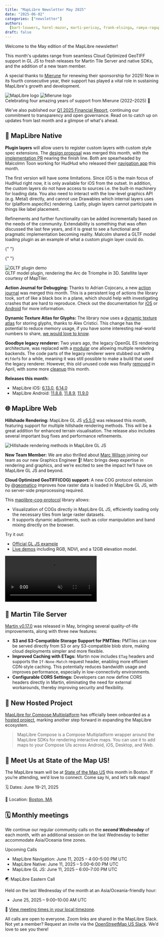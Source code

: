```yaml
---
title: "MapLibre Newsletter May 2025"
date: "2025-06-02"
categories: ["newsletter"]
authors:
  [bart-louwers, harel-mazor, marti-pericay, frank-elsinga, ramya-ragupathy]
draft: false
---
```



Welcome to the May edition of the MapLibre newsletter!

This month's updates range from seamless Cloud Optimized GeoTIFF support in GL JS to fresh releases for Martin Tile Server and native SDKs, and the addition of a new team member.

A special thanks to [Mierune](https://www.mierune.co.jp/) for renewing their sponsorship for 2025! Now in its fourth consecutive year, their support has played a vital role in sustaining MapLibre's growth and development.

<div
  style={{
    backgroundColor: "white",
    padding: "2rem",
    border: "10px solid #cfd8dc",
    borderRadius: "0",
    marginBottom: "3rem",
    display: "flex",
    justifyContent: "center",
    alignItems: "center",
    gap: "2rem",
    flexWrap: "nowrap",
    overflow: "hidden",
    flexDirection: "column",
  }}
>
  <div
    style={{
      display: "flex",
      justifyContent: "center",
      alignItems: "center",
      gap: "2rem",
      flexWrap: "nowrap",
      width: "100%",
    }}
  >
    <Image
      src={maplibreLogo}
      alt="MapLibre logo"
      style={{
        width: "40%",
        maxWidth: "300px",
        height: "auto",
        objectFit: "contain",
      }}
    />
    <Image
      src={mieruneLogo}
      alt="Mierune logo"
      style={{
        width: "40%",
        maxWidth: "330px",
        height: "auto",
        objectFit: "contain",
      }}
    />
  </div>
  <div
    style={{
      marginTop: "1rem",
      fontSize: "1rem",
      textAlign: "center",
      color: "#263238",
      fontStyle: "italic",
    }}
  >
    Celebrating four amazing years of support from Mierune (2022–2025) 🙌
  </div>
</div>

We’ve also published our <a href="about/reports/Financial-Report-Q1-2025.pdf" target="_blank">Q1 2025 Financial Report</a>, continuing our commitment to transparency and open governance.
Read on to catch up on updates from last month and a glimpse of what's ahead.

## 📱 MapLibre Native

**Plugin layers** will allow users to register custom layers with custom style spec extensions. The [design proposal](https://github.com/maplibre/maplibre-native/blob/main/design-proposals/2025-05-08-plugin-layers.md) was merged this month, with the [implementation PR](https://github.com/maplibre/maplibre-native/pull/3430) nearing the finish line. Both are spearheaded by Malcolmn Toon working for HudHud who released their [navigation app](https://apps.apple.com/us/app/hudhud-maps/id6477774492) this month.

The first version will have some limitations. Since iOS is the main focus of HudHud right now, it is only available for iOS from the outset. In addition, the custom layers do not have access to sources i.e. the built-in machinery for loading data. You also need to interact with the low-level graphics API (e.g. Metal) directly, and cannot use Drawables which internal layers uses for (platform aspecific) rendering. Lastly, plugin layers cannot participate in things like label placement.

Refinements and further functionality can be added incrementally based on the needs of the community. Extendability is something that was often discussed the last few years, and it is great to see a functional and pragmatic implementation becoming reality. Malcolm shared a GLTF model loading plugin as an example of what a custom plugin layer could do.

{" "}

{" "}

<div
  style={{
    display: "flex",
    flexDirection: "column",
    alignItems: "center",
    marginTop: "1rem",
    marginBottom: "1rem",
  }}
>
  <img
    src="https://github.com/user-attachments/assets/a6789d4e-7734-4f57-b41b-0c15b55e79d5"
    alt="GLTF plugin demo"
    style={{
      width: "40%",
      height: "auto",
      maxHeight: "550px",
      objectFit: "contain",
    }}
  />
  <div
    style={{
      fontStyle: "italic",
      fontSize: "0.95rem",
      textAlign: "center",
      marginTop: "0.5rem",
      color: "#444",
    }}
  >
    GLTF model plugin, rendering the Arc de Triomphe in 3D. Satellite layer
    courtesy of MapTiler.
  </div>
</div>

**Action Journal for Debugging:** Thanks to Adrian Cojocaru, a new [action journal](https://github.com/maplibre/maplibre-native/commit/08eb760acdf88692139cc9d777ed95074662387e) was merged this month. This is a persistent log of actions the library took, sort of like a black box in a plane, which should help with investigating crashes that are hard to reproduce. Check out the documentation for [iOS](https://maplibre.org/maplibre-native/ios/latest/documentation/maplibre-native-for-ios/actionjournalexample) or [Android](https://maplibre.org/maplibre-native/android/examples/observability/action-journal/) for more information.

**Dynamic Texture Atlas for Glyphs:** The library now uses a [dynamic texture atlas](https://github.com/maplibre/maplibre-native/pull/3198) for storing glyphs, thanks to Alex Cristici. This change has the potential to reduce memory usage, if you have some interesting real-world numbers to share, [we would love to know](https://github.com/maplibre/maplibre-native/discussions/categories/show-and-tell).

**Goodbye legacy renderer:** Two years ago, the legacy OpenGL ES rendering architecture, was replaced with a [modular](https://github.com/maplibre/maplibre-native/blob/main/design-proposals/2022-10-27-rendering-modularization.md) one allowing multiple rendering backends. The code parts of the legacy renderer were stubbed out with `#ifdef`s for a while, meaning it was still possible to make a build that used the legacy renderer. However, this old unused code was finally [removed](https://github.com/maplibre/maplibre-native/pull/3384) in April, with some more [cleanup](https://github.com/maplibre/maplibre-native/pull/3469) this month.

**Releases this month:**

- MapLibre iOS: [6.13.0](https://github.com/maplibre/maplibre-native/releases/tag/ios-v6.13.0), [6.14.0](https://github.com/maplibre/maplibre-native/releases/tag/ios-v6.14.0)
- MapLibre Android: [11.8.8](https://github.com/maplibre/maplibre-native/releases/tag/android-v11.8.8), [11.8.9](https://github.com/maplibre/maplibre-native/releases/tag/android-v11.8.9), [11.9.0](https://github.com/maplibre/maplibre-native/releases/tag/android-v11.9.0)

## 🌐 MapLibre Web

**Hillshade Rendering:** MapLibre GL JS [v5.5.0](https://github.com/maplibre/maplibre-gl-js/releases/tag/v5.5.0) was released this month, featuring support for multiple hillshade rendering methods. This will be a great addition for enhanced terrain visualisation. The release also includes several important bug fixes and performance refinements.

<div
  style={{
    display: "flex",
    justifyContent: "center",
    marginTop: "1rem",
    marginBottom: "1rem",
  }}
>
  <img
    src="https://maplibre.org/maplibre-style-spec/assets/hillshade_methods.png"
    alt="Hillshade rendering methods in MapLibre GL JS"
    style={{ width: "80%", height: "auto" }}
  />
</div>

**New Team Member:** We are also thrilled about <a href="https://github.com/mwilsnd" target="_blank">Marc Wilson</a> joining our team as our new Graphics Engineer 🎉! Marc brings deep expertise in rendering and graphics, and we’re excited to see the impact he’ll have on MapLibre GL JS and beyond.

**Cloud Optimized GeoTIFF(COG) support:** A new COG protocol extension by [@geomatico](https://github.com/geomatico) improves how raster data is loaded in MapLibre GL JS, with no server-side preprocessing required.

This [maplibre-cog-protocol](https://github.com/geomatico/maplibre-cog-protocol) library allows:

- Visualization of COGs directly in MapLibre GL JS, efficiently loading only the necessary tiles from large raster datasets.
- It supports dynamic adjustments, such as color manipulation and band mixing directly on the browser.

Try it out:

- [Official GL JS example](https://maplibre.org/maplibre-gl-js/docs/examples/add-cog/)
- [Live demos](https://labs.geomatico.es/maplibre-cog-protocol) including RGB, NDVI, and a 12GB elevation model.

<div
  style={{
    display: "flex",
    justifyContent: "center",
    marginTop: "1rem",
    marginBottom: "2rem",
  }}
>
  <video
    src="https://github.com/user-attachments/assets/350dd072-43d7-4077-bfec-04db561988f4"
    controls
    autoPlay
    muted
    loop
    playsInline
    style={{
      width: "80%",
      maxWidth: "720px",
      borderRadius: "0.5rem",
      boxShadow: "0 4px 12px rgba(0,0,0,0.1)",
    }}
  />
</div>

## 🧱 Martin Tile Server

[Martin v0.17.0](https://github.com/maplibre/martin/releases/tag/v0.17.0) was released in May, bringing several quality-of-life improvements, along with three new features:

- **S3 and S3-Compatible Storage Support for PMTiles:** PMTiles can now be served directly from S3 or any S3-compatible blob store, making cloud deployments simpler and more flexible.
- **Improved Caching with ETags:** Martin now includes `ETag` headers and supports the `If-None-Match` request header, enabling more efficient CDN-style caching. This potentially reduces bandwidth usage and improves performance, especially in low-connectivity environments.
- **Configurable CORS Settings:** Developers can now define CORS headers directly in Martin, eliminating the need for external workarounds, thereby improving
  security and flexibility.

## 🧩 New Hosted Project

[MapLibre for Compose Multiplatform](https://github.com/maplibre/maplibre-compose) has officially been onboarded as a [hosted project](https://github.com/maplibre/maplibre/issues/441), marking another step forward in expanding the MapLibre ecosystem.

> MapLibre Compose is a Compose Multiplatform wrapper around the MapLibre SDKs for rendering interactive maps. You can use it to add maps to your Compose UIs across Android, iOS, Desktop, and Web.

## 👥 Meet Us at State of the Map US!

The MapLibre team will be at [State of the Map US](https://openstreetmap.us/events/state-of-the-map-us/2025/) this month in Boston. If you’re attending, we’d love to connect. Come say hi, and let’s talk maps!

🗓️ Dates: June 19-21, 2025 <br></br>
📍 Location: [Boston, MA](https://www.openstreetmap.org/relation/2315704)

## 🗓️ Monthly meetings

We continue our regular community calls on the _**second Wednesday**_ of each month, with an additional session on the last Wednesday to better accommodate Asia/Oceania time zones.

Upcoming Calls

- MapLibre Navigation: June 11, 2025 – 4:00–5:00 PM UTC
- MapLibre Native: June 11, 2025 – 5:00–6:00 PM UTC
- MapLibre GL JS: June 11, 2025 – 6:00–7:00 PM UTC

🌏 MapLibre Eastern Call

Held on the last Wednesday of the month at an Asia/Oceania-friendly hour:

- June 25, 2025 – 9:00–10:00 AM UTC

🔗 [View meeting times in your local timezone](https://notime.zone/OS-7DlXOuSRSd).

All calls are open to everyone. Zoom links are shared in the MapLibre Slack.
Not yet a member? Request an invite via the [OpenStreetMap US Slack](https://slack.openstreetmap.us/).
We’d love to see you there!
